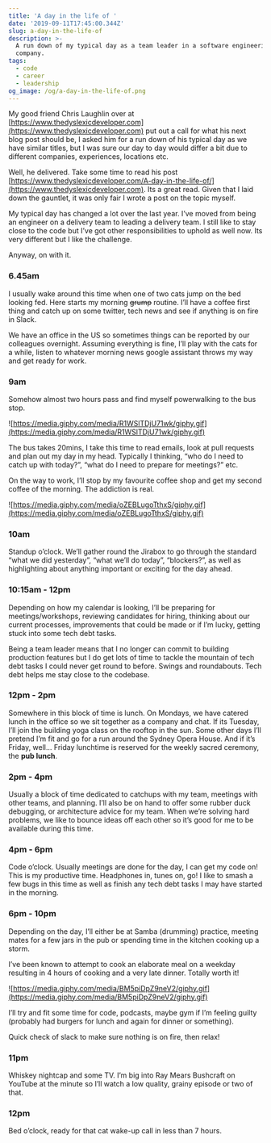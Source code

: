 ```yaml
---
title: 'A day in the life of '
date: '2019-09-11T17:45:00.344Z'
slug: a-day-in-the-life-of
description: >-
  A run down of my typical day as a team leader in a software engineering
  company.
tags:
  - code
  - career
  - leadership
og_image: /og/a-day-in-the-life-of.png
---
```

My good friend Chris Laughlin over at [https://www.thedyslexicdeveloper.com](https://www.thedyslexicdeveloper.com) put out a call for what his next blog post should be, I asked him for a run down of his typical day as we have similar titles, but I was sure our day to day would differ a bit due to different companies, experiences, locations etc.

Well, he delivered. Take some time to read his post [https://www.thedyslexicdeveloper.com/A-day-in-the-life-of/](https://www.thedyslexicdeveloper.com). Its a great read. Given that I laid down the gauntlet, it was only fair I wrote a post on the topic myself.

My typical day has changed a lot over the last year. I’ve moved from being an engineer on a delivery team to leading a delivery team. I still like to stay close to the code but I’ve got other responsibilities to uphold as well now. Its very different but I like the challenge.

Anyway, on with it.

### 6.45am

I usually wake around this time when one of two cats jump on the bed looking fed. Here starts my morning ~~grump~~ routine.
I’ll have a coffee first thing and catch up on some twitter, tech news and see if anything is on fire in Slack.

We have an office in the US so sometimes things can be reported by our colleagues overnight. Assuming everything is fine, I’ll play with the cats for a while, listen to whatever morning news google assistant throws my way and get ready for work.

### 9am

Somehow almost two hours pass and find myself powerwalking to the bus stop.

![https://media.giphy.com/media/R1WSlTDjU71wk/giphy.gif](https://media.giphy.com/media/R1WSlTDjU71wk/giphy.gif)

The bus takes 20mins, I take this time to read emails, look at pull requests and plan out my day in my head. Typically I thinking, “who do I need to catch up with today?”, “what do I need to prepare for meetings?” etc.

On the way to work, I’ll stop by my favourite coffee shop and get my second coffee of the morning. The addiction is real.

![https://media.giphy.com/media/oZEBLugoTthxS/giphy.gif](https://media.giphy.com/media/oZEBLugoTthxS/giphy.gif)

### 10am

Standup o’clock. We’ll gather round the Jirabox to go through the standard “what we did yesterday”, “what we’ll do today”, “blockers?”, as well as highlighting about anything important or exciting for the day ahead.

### 10:15am - 12pm

Depending on how my calendar is looking, I’ll be preparing for meetings/workshops, reviewing candidates for hiring, thinking about our current processes, improvements that could be made or if I’m lucky, getting stuck into some tech debt tasks.

Being a team leader means that I no longer can commit to building production features but I do get lots of time to tackle the mountain of tech debt tasks I could never get round to before. Swings and roundabouts. Tech debt helps me stay close to the codebase.

### 12pm - 2pm

Somewhere in this block of time is lunch. On Mondays, we have catered lunch in the office so we sit together as a company and chat. If its Tuesday, I’ll join the building yoga class on the rooftop in the sun. Some other days I’ll pretend I’m fit and go for a run around the Sydney Opera House. And if it’s Friday, well... Friday lunchtime is reserved for the weekly sacred ceremony, the **pub lunch**.

### 2pm - 4pm

Usually a block of time dedicated to catchups with my team, meetings with other teams, and planning. I’ll also be on hand to offer some rubber duck debugging, or architecture advice for my team. When we’re solving hard problems, we like to bounce ideas off each other so it’s good for me to be available during this time.

### 4pm - 6pm

Code o’clock. Usually meetings are done for the day, I can get my code on! This is my productive time. Headphones in, tunes on, go!
I like to smash a few bugs in this time as well as finish any tech debt tasks I may have started in the morning.

### 6pm - 10pm

Depending on the day, I’ll either be at Samba (drumming) practice, meeting mates for a few jars in the pub or spending time in the kitchen cooking up a storm.

I’ve been known to attempt to cook an elaborate meal on a weekday resulting in 4 hours of cooking and a very late dinner. Totally worth it!

![https://media.giphy.com/media/BM5piDpZ9neV2/giphy.gif](https://media.giphy.com/media/BM5piDpZ9neV2/giphy.gif)

I’ll try and fit some time for code, podcasts, maybe gym if I’m feeling guilty (probably had burgers for lunch and again for dinner or something).

Quick check of slack to make sure nothing is on fire, then relax!

### 11pm

Whiskey nightcap and some TV. I’m big into Ray Mears Bushcraft on YouTube at the minute so I’ll watch a low quality, grainy episode or two of that.

### 12pm

Bed o’clock, ready for that cat wake-up call in less than 7 hours.
